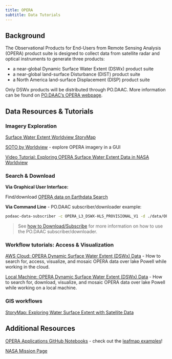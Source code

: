 ```yaml
---
title: OPERA
subtitle: Data Tutorials 
---
```


## Background

The Observational Products for End-Users from Remote Sensing Analysis (OPERA) product suite is designed to collect data from satellite radar and optical instruments to generate three products:

- a near-global Dynamic Surface Water Extent (DSWx) product suite
- a near-global land-surface Disturbance (DIST) product suite
- a North America land-surface Displacement (DISP) product suite

Only DSWx products will be distributed through PO.DAAC. More information can be found on [PO.DAAC's OPERA webpage](https://podaac.jpl.nasa.gov/OPERA).

## Data Resources & Tutorials

### Imagery Exploration

[Surface Water Extent Worldview StoryMap](https://worldview.earthdata.nasa.gov/?l=Coastlines_15m,Reference_Features_15m,Reference_Labels_15m,OPERA_L3_Dynamic_Surface_Water_Extent-HLS_Provisional(disabled=5),Land_Water_Map&lg=true&tr=surface_water_extent&t=2023-09-16-T00%3A00%3A00Z)

[SOTO by Worldview](https://soto.podaac.earthdatacloud.nasa.gov/) - explore OPERA imagery in a GUI

[Video Tutorial: Exploring OPERA Surface Water Extent Data in NASA Worldview](https://www.youtube.com/watch?v=0JeF_okiKmU)

### Search & Download

**Via Graphical User Interface:**

Find/download [OPERA data on Earthdata Search](https://search.earthdata.nasa.gov/search?q=opera_L3)

**Via Command Line** - PO.DAAC subscriber/downloader example: 

``` bash
podaac-data-subscriber -c OPERA_L3_DSWX-HLS_PROVISIONAL_V1 -d ./data/OPERA_L3_DSWX-HLS_PROVISIONAL_V1 --start-date 2023-04-04T00:00:00Z -e .tif
```

> See [how to Download/Subscribe](DataSubscriberDownloader.qmd) for more information on how to use the PO.DAAC subscriber/downloader.

### Workflow tutorials: Access & Visualization

[AWS Cloud: OPERA Dynamic Surface Water Extent (DSWx) Data](../notebooks/datasets/OPERA_GIS_Cloud.ipynb) - How to search for, access, visualize, and mosaic OPERA data over lake Powell while working in the cloud.

[Local Machine: OPERA Dynamic Surface Water Extent (DSWx) Data](../notebooks/datasets/OPERA_GIS_Notebook.ipynb) - How to search for, download, visualize, and mosaic OPERA data over lake Powell while working on a local machine.

### GIS workflows

[StoryMap: Exploring Water Surface Extent with Satellite Data](https://storymaps.arcgis.com/collections/413c17cba4b44be18e445c1caaf03fff?item=1)

## Additional Resources

[OPERA Applications GitHub Notebooks](https://github.com/OPERA-Cal-Val/OPERA_Applications/tree/main) - check out the [leafmap examples](https://github.com/OPERA-Cal-Val/OPERA_Applications/tree/main/leafmap)!

[NASA Mission Page](https://www.jpl.nasa.gov/go/opera)
